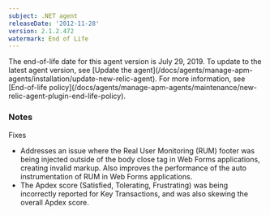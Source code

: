 ```yaml
---
subject: .NET agent
releaseDate: '2012-11-28'
version: 2.1.2.472
watermark: End of Life
---
```


<Callout variant="important">
  The end-of-life date for this agent version is July 29, 2019. To update to the latest agent version, see [Update the agent](/docs/agents/manage-apm-agents/installation/update-new-relic-agent). For more information, see [End-of-life policy](/docs/agents/manage-apm-agents/maintenance/new-relic-agent-plugin-end-life-policy).
</Callout>

### Notes

Fixes

* Addresses an issue where the Real User Monitoring (RUM) footer was being injected outside of the body close tag in Web Forms applications, creating invalid markup. Also improves the performance of the auto instrumentation of RUM in Web Forms applications.
* The Apdex score (Satisfied, Tolerating, Frustrating) was being incorrectly reported for Key Transactions, and was also skewing the overall Apdex score.
